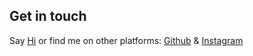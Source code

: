 ## Get in touch

Say [Hi](https://twitter.com/codeit13) or find me on other platforms: [Github](https://github.com/codeit13) & [Instagram](https://www.instagram.com/codesumit)
